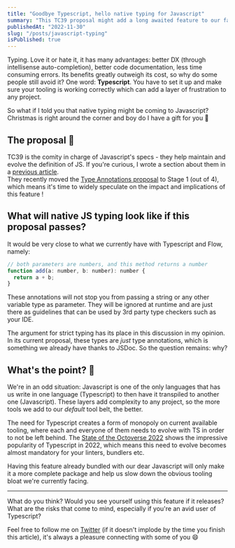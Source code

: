 ```yaml
---
title: "Goodbye Typescript, hello native typing for Javascript"
summary: "This TC39 proposal might add a long awaited feature to our favorite language."
publishedAt: "2022-11-30"
slug: "/posts/javascript-typing"
isPublished: true
---
```


Typing. Love it or hate it, it has many advantages: better DX (through intellisense auto-completion), better code documentation, less time consuming errors. Its benefits greatly outweigh its cost, so why do some people still avoid it? One word: **Typescript**. You have to set it up and make sure your tooling is working correctly which can add a layer of frustration to any project.

So what if I told you that native typing might be coming to Javascript? Christmas is right around the corner and boy do I have a gift for you 🎅

## The proposal 📄

TC39 is the comity in charge of Javascript's specs - they help maintain and evolve the definition of JS. If you're curious, I wrote a section about them in a [previous article](https://dev.to/christopherkade/the-future-of-javascript-features-to-keep-an-eye-on-3d0h).  
They recently moved the [Type Annotations proposal](https://github.com/tc39/proposal-type-annotations) to Stage 1 (out of 4), which means it's time to widely speculate on the impact and implications of this feature !

## What will native JS typing look like if this proposal passes?

It would be very close to what we currently have with Typescript and Flow, namely:

```js
// both parameters are numbers, and this method returns a number
function add(a: number, b: number): number {
  return a + b;
}
```

These annotations will not stop you from passing a string or any other variable type as parameter. They will be ignored at runtime and are just there as guidelines that can be used by 3rd party type checkers such as your IDE.

The argument for strict typing has its place in this discussion in my opinion. In its current proposal, these types are _just_ type annotations, which is something we already have thanks to JSDoc. So the question remains: why?

## What's the point? 🤷

We're in an odd situation: Javascript is one of the only languages that has us write in one language (Typescript) to then have it transpiled to another one (Javascript). These layers add complexity to any project, so the more tools we add to our _default_ tool belt, the better.

The need for Typescript creates a form of monopoly on current available tooling, where each and everyone of them needs to evolve with TS in order to not be left behind. The [State of the Octoverse 2022](https://octoverse.github.com/2022/top-programming-languages) shows the impressive popularity of Typescript in 2022, which means this need to evolve becomes almost mandatory for your linters, bundlers etc.

Having this feature already bundled with our dear Javascript will only make it a more complete package and help us slow down the obvious tooling bloat we're currently facing.

---

What do you think? Would you see yourself using this feature if it releases? What are the risks that come to mind, especially if you're an avid user of Typescript?

Feel free to follow me on [Twitter](https://twitter.com/christo_kade) (if it doesn't implode by the time you finish this article), it's always a pleasure connecting with some of you 😄
